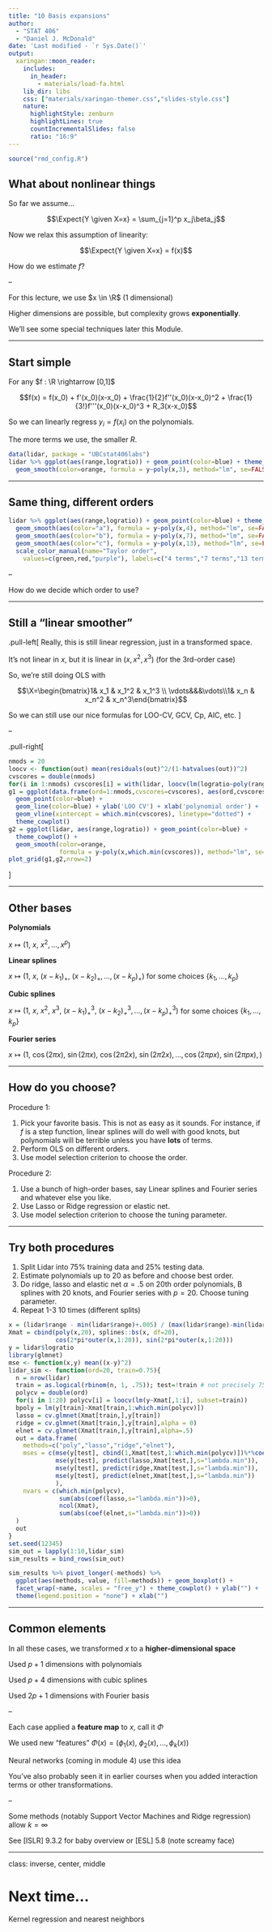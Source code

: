 ```yaml
---
title: "10 Basis expansions"
author: 
  - "STAT 406"
  - "Daniel J. McDonald"
date: 'Last modified - `r Sys.Date()`'
output:
  xaringan::moon_reader:
    includes:
      in_header: 
        - materials/load-fa.html
    lib_dir: libs
    css: ["materials/xaringan-themer.css","slides-style.css"]
    nature:
      highlightStyle: zenburn
      highlightLines: true
      countIncrementalSlides: false
      ratio: "16:9"
---
```


```r
source("rmd_config.R")
```

## What about nonlinear things

$$\newcommand{\Expect}[1]{E\left[ #1 \right]}
\newcommand{\Var}[1]{\mathrm{Var}\left[ #1 \right]}
\newcommand{\Cov}[2]{\mathrm{Cov}\left[#1,\ #2\right]}
\newcommand{\given}{\ \vert\ }
\newcommand{\R}{\mathbb{R}}
\newcommand{\tr}[1]{\mbox{tr}(#1)}
\newcommand{\X}{\mathbf{X}}
\newcommand{\y}{\mathbf{y}}$$

So far we assume...

$$\Expect{Y \given X=x} = \sum_{j=1}^p x_j\beta_j$$

Now we relax this assumption of linearity:

$$\Expect{Y \given X=x} = f(x)$$

How do we estimate $f$?

--

For this lecture, we use $x \in \R$ (1 dimensional)

Higher dimensions are possible, but complexity grows __exponentially__.

We'll see some special techniques later this Module.

---

## Start simple

For any $f : \R \rightarrow [0,1]$

$$f(x) = f(x_0) + f'(x_0)(x-x_0) + \frac{1}{2}f''(x_0)(x-x_0)^2 + \frac{1}{3!}f'''(x_0)(x-x_0)^3 + R_3(x-x_0)$$

So we can linearly regress $y_i = f(x_i)$ on the polynomials.

The more terms we use, the smaller $R$.

```r
data(lidar, package = "UBCstat406labs")
lidar %>% ggplot(aes(range,logratio)) + geom_point(color=blue) + theme_cowplot() +
  geom_smooth(color=orange, formula = y~poly(x,3), method="lm", se=FALSE)
```

---

## Same thing, different orders

```r
lidar %>% ggplot(aes(range,logratio)) + geom_point(color=blue) + theme_cowplot() +
  geom_smooth(aes(color="a"), formula = y~poly(x,4), method="lm", se=FALSE) +
  geom_smooth(aes(color="b"), formula = y~poly(x,7), method="lm", se=FALSE) +
  geom_smooth(aes(color="c"), formula = y~poly(x,13), method="lm", se=FALSE) +
  scale_color_manual(name="Taylor order",
    values=c(green,red,"purple"), labels=c("4 terms","7 terms","13 terms"))
```

--

How do we decide which order to use?

---

## Still a "linear smoother"

.pull-left[
Really, this is still linear regression, just in a transformed space.

It's not linear in $x$, but it is linear in $(x,x^2,x^3)$ (for the 3rd-order case)

So, we're still doing OLS with

$$\X=\begin{bmatrix}1& x_1 & x_1^2 & x_1^3 \\ \vdots&&&\vdots\\1& x_n & x_n^2 & x_n^3\end{bmatrix}$$

So we can still use our nice formulas for LOO-CV, GCV, Cp, AIC, etc.
]

--

.pull-right[
```r
nmods = 20
loocv <- function(out) mean(residuals(out)^2/(1-hatvalues(out))^2)
cvscores = double(nmods)
for(i in 1:nmods) cvscores[i] = with(lidar, loocv(lm(logratio~poly(range,i))))
g1 = ggplot(data.frame(ord=1:nmods,cvscores=cvscores), aes(ord,cvscores)) +
  geom_point(color=blue) +
  geom_line(color=blue) + ylab('LOO CV') + xlab('polynomial order') +
  geom_vline(xintercept = which.min(cvscores), linetype="dotted") +
  theme_cowplot()
g2 = ggplot(lidar, aes(range,logratio)) + geom_point(color=blue) + 
  theme_cowplot() +
  geom_smooth(color=orange, 
              formula = y~poly(x,which.min(cvscores)), method="lm", se=FALSE)
plot_grid(g1,g2,nrow=2)
```
]

---

## Other bases

__Polynomials__

$x \mapsto \left(1,\ x,\ x^2, \ldots, x^p\right)$

__Linear splines__

$x \mapsto \bigg(1,\ x,\ (x-k_1)_+,\ (x-k_2)_+,\ldots, (x-k_p)_+\bigg)$ for some choices $\{k_1,\ldots,k_p\}$

__Cubic splines__

$x \mapsto \bigg(1,\ x,\ x^2,\ x^3,\ (x-k_1)^3_+,\ (x-k_2)^3_+,\ldots, (x-k_p)^3_+\bigg)$ for some choices $\{k_1,\ldots,k_p\}$

__Fourier series__

$x \mapsto \bigg(1,\ \cos(2\pi x),\ \sin(2\pi x),\ \cos(2\pi 2 x),\ \sin(2\pi 2 x), \ldots, \cos(2\pi p x),\ \sin(2\pi p x),\bigg)$

---

## How do you choose?

Procedure 1:

1. Pick your favorite basis. This is not as easy as it sounds. For instance, if $f$ is a step function, linear splines will do well with good knots, but polynomials will be terrible unless you have __lots__ of terms.
2. Perform OLS on different orders.
3. Use model selection criterion to choose the order.

Procedure 2:

1. Use a bunch of high-order bases, say Linear splines and Fourier series and whatever else you like.
2. Use Lasso or Ridge regression or elastic net.
3. Use model selection criterion to choose the tuning parameter.

---

## Try both procedures

1. Split Lidar into 75% training data and 25% testing data.
2. Estimate polynomials up to 20 as before and choose best order.
3. Do ridge, lasso and elastic net $\alpha=.5$ on 20th order polynomials, B splines with 20 knots, and Fourier series with $p=20$. Choose tuning parameter.
4. Repeat 1-3 10 times (different splits)

```r
x = (lidar$range - min(lidar$range)+.005) / (max(lidar$range)-min(lidar$range)+.01)
Xmat = cbind(poly(x,20), splines::bs(x, df=20), 
             cos(2*pi*outer(x,1:20)), sin(2*pi*outer(x,1:20)))
y = lidar$logratio
library(glmnet)
mse <- function(x,y) mean((x-y)^2)
lidar_sim <- function(ord=20, train=0.75){
  n = nrow(lidar)
  train = as.logical(rbinom(n, 1, .75)); test=!train # not precisely 75%, but on average
  polycv = double(ord)
  for(i in 1:20) polycv[i] = loocv(lm(y~Xmat[,1:i], subset=train))
  bpoly = lm(y[train]~Xmat[train,1:which.min(polycv)])
  lasso = cv.glmnet(Xmat[train,],y[train])
  ridge = cv.glmnet(Xmat[train,],y[train],alpha = 0)
  elnet = cv.glmnet(Xmat[train,],y[train],alpha=.5)
  out = data.frame(
    methods=c("poly","lasso","ridge","elnet"),
    mses = c(mse(y[test], cbind(1,Xmat[test,1:which.min(polycv)])%*%coef(bpoly)),
             mse(y[test], predict(lasso,Xmat[test,],s="lambda.min")),
             mse(y[test], predict(ridge,Xmat[test,],s="lambda.min")),
             mse(y[test], predict(elnet,Xmat[test,],s="lambda.min"))
             ),
    nvars = c(which.min(polycv),
              sum(abs(coef(lasso,s="lambda.min"))>0),
              ncol(Xmat),
              sum(abs(coef(elnet,s="lambda.min"))>0))
  )
  out
}
set.seed(12345)
sim_out = lapply(1:10,lidar_sim)
sim_results = bind_rows(sim_out)
```

```r
sim_results %>% pivot_longer(-methods) %>%
  ggplot(aes(methods, value, fill=methods)) + geom_boxplot() +
  facet_wrap(~name, scales = "free_y") + theme_cowplot() + ylab("") +
  theme(legend.position = "none") + xlab("")
```

---

## Common elements

In all these cases, we transformed $x$ to a __higher-dimensional space__

Used $p+1$ dimensions with polynomials

Used $p+4$ dimensions with cubic splines

Used $2p+1$ dimensions with Fourier basis

--

Each case applied a __feature map__ to $x$, call it $\Phi$

We used new "features" $\Phi(x) = \bigg(\phi_1(x),\ \phi_2(x),\ldots,\phi_k(x)\bigg)$

Neural networks (coming in module 4) use this idea

You've also probably seen it in earlier courses when you added interaction terms or other transformations.

--

Some methods (notably Support Vector Machines and Ridge regression) allow $k=\infty$

See [ISLR] 9.3.2 for baby overview or [ESL] 5.8 (note screamy face)

---
class: inverse, center, middle

# Next time...

Kernel regression and nearest neighbors
